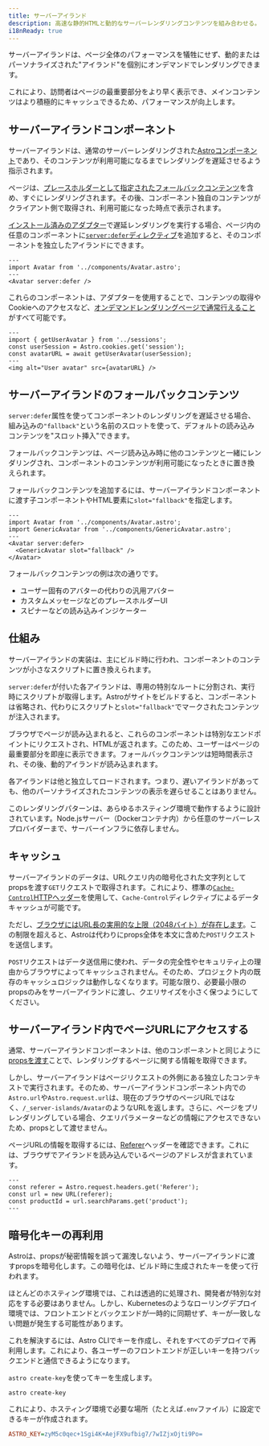 ```yaml
---
title: サーバーアイランド
description: 高速な静的HTMLと動的なサーバーレンダリングコンテンツを組み合わせる。
i18nReady: true
---
```


サーバーアイランドは、ページ全体のパフォーマンスを犠牲にせず、動的またはパーソナライズされた"アイランド"を個別にオンデマンドでレンダリングできます。

これにより、訪問者はページの最重要部分をより早く表示でき、メインコンテンツはより積極的にキャッシュできるため、パフォーマンスが向上します。

## サーバーアイランドコンポーネント

サーバーアイランドは、通常のサーバーレンダリングされた[Astroコンポーネント](/ja/basics/astro-components/)であり、そのコンテンツが利用可能になるまでレンダリングを遅延させるよう指示されます。

ページは、[プレースホルダーとして指定されたフォールバックコンテンツ](#サーバーアイランドのフォールバックコンテンツ)を含め、すぐにレンダリングされます。その後、コンポーネント独自のコンテンツがクライアント側で取得され、利用可能になった時点で表示されます。

[インストール済みのアダプター](/ja/guides/on-demand-rendering/#サーバーアダプター)で遅延レンダリングを実行する場合、ページ内の任意のコンポーネントに[`server:defer`ディレクティブ](/ja/reference/directives-reference/)を追加すると、そのコンポーネントを独立したアイランドにできます。

```astro title="src/pages/index.astro" "server:defer"
---
import Avatar from '../components/Avatar.astro';
---
<Avatar server:defer />
```

これらのコンポーネントは、アダプターを使用することで、コンテンツの取得やCookieへのアクセスなど、[オンデマンドレンダリングページで通常行えること](/ja/guides/on-demand-rendering/#オンデマンドレンダリングの機能)がすべて可能です。

```astro title="src/components/Avatar.astro"
---
import { getUserAvatar } from '../sessions';
const userSession = Astro.cookies.get('session');
const avatarURL = await getUserAvatar(userSession);
---
<img alt="User avatar" src={avatarURL} />
```

## サーバーアイランドのフォールバックコンテンツ

`server:defer`属性を使ってコンポーネントのレンダリングを遅延させる場合、組み込みの`"fallback"`という名前のスロットを使って、デフォルトの読み込みコンテンツを"スロット挿入"できます。

フォールバックコンテンツは、ページ読み込み時に他のコンテンツと一緒にレンダリングされ、コンポーネントのコンテンツが利用可能になったときに置き換えられます。

フォールバックコンテンツを追加するには、サーバーアイランドコンポーネントに渡す子コンポーネントやHTML要素に`slot="fallback"`を指定します。

```astro
---
import Avatar from '../components/Avatar.astro';
import GenericAvatar from '../components/GenericAvatar.astro';
---
<Avatar server:defer>
  <GenericAvatar slot="fallback" />
</Avatar>
```

フォールバックコンテンツの例は次の通りです。

- ユーザー固有のアバターの代わりの汎用アバター
- カスタムメッセージなどのプレースホルダーUI
- スピナーなどの読み込みインジケーター

## 仕組み

サーバーアイランドの実装は、主にビルド時に行われ、コンポーネントのコンテンツが小さなスクリプトに置き換えられます。

`server:defer`が付いた各アイランドは、専用の特別なルートに分割され、実行時にスクリプトが取得します。Astroがサイトをビルドすると、コンポーネントは省略され、代わりにスクリプトと`slot="fallback"`でマークされたコンテンツが注入されます。

ブラウザでページが読み込まれると、これらのコンポーネントは特別なエンドポイントにリクエストされ、HTMLが返されます。このため、ユーザーはページの最重要部分を即座に表示できます。フォールバックコンテンツは短時間表示され、その後、動的アイランドが読み込まれます。

各アイランドは他と独立してロードされます。つまり、遅いアイランドがあっても、他のパーソナライズされたコンテンツの表示を遅らせることはありません。

このレンダリングパターンは、あらゆるホスティング環境で動作するように設計されています。Node.jsサーバー（Dockerコンテナ内）から任意のサーバーレスプロバイダーまで、サーバーインフラに依存しません。

## キャッシュ

サーバーアイランドのデータは、URLクエリ内の暗号化された文字列としてpropsを渡す`GET`リクエストで取得されます。これにより、標準の[`Cache-Control`HTTPヘッダー](https://developer.mozilla.org/ja/docs/Web/HTTP/Headers/Cache-Control)を使用して、`Cache-Control`ディレクティブによるデータキャッシュが可能です。

ただし、[ブラウザにはURL長の実用的な上限（2048バイト）が存在します](https://chromium.googlesource.com/chromium/src/+/master/docs/security/url_display_guidelines/url_display_guidelines.md#url-length)。この制限を超えると、Astroは代わりにprops全体を本文に含めた`POST`リクエストを送信します。

`POST`リクエストはデータ送信用に使われ、データの完全性やセキュリティ上の理由からブラウザによってキャッシュされません。そのため、プロジェクト内の既存のキャッシュロジックは動作しなくなります。可能な限り、必要最小限のpropsのみをサーバーアイランドに渡し、クエリサイズを小さく保つようにしてください。

## サーバーアイランド内でページURLにアクセスする

通常、サーバーアイランドコンポーネントは、他のコンポーネントと同じように[propsを渡す](/ja/basics/astro-components/#コンポーネントのprops)ことで、レンダリングするページに関する情報を取得できます。

しかし、サーバーアイランドはページリクエストの外側にある独立したコンテキストで実行されます。そのため、サーバーアイランドコンポーネント内での`Astro.url`や`Astro.request.url`は、現在のブラウザのページURLではなく、`/_server-islands/Avatar`のようなURLを返します。さらに、ページをプリレンダリングしている場合、クエリパラメーターなどの情報にアクセスできないため、propsとして渡せません。

ページURLの情報を取得するには、[Referer](https://developer.mozilla.org/ja/docs/Web/HTTP/Headers/Referer)ヘッダーを確認できます。これには、ブラウザでアイランドを読み込んでいるページのアドレスが含まれています。

```astro
---
const referer = Astro.request.headers.get('Referer');
const url = new URL(referer);
const productId = url.searchParams.get('product');
---
```

## 暗号化キーの再利用

Astroは、propsが秘密情報を誤って漏洩しないよう、サーバーアイランドに渡すpropsを暗号化します。この暗号化は、ビルド時に生成されたキーを使って行われます。

ほとんどのホスティング環境では、これは透過的に処理され、開発者が特別な対応をする必要はありません。しかし、Kubernetesのようなローリングデプロイ環境では、フロントエンドとバックエンドが一時的に同期せず、キーが一致しない問題が発生する可能性があります。

これを解決するには、Astro CLIでキーを作成し、それをすべてのデプロイで再利用します。これにより、各ユーザーのフロントエンドが正しいキーを持つバックエンドと通信できるようになります。

`astro create-key`を使ってキーを生成します。

```shell
astro create-key
```

これにより、ホスティング環境で必要な場所（たとえば`.env`ファイル）に設定できるキーが作成されます。

```ini title=".env"
ASTRO_KEY=zyM5c0qec+1Sgi4K+AejFX9ufbig7/7wIZjxOjti9Po=
```
